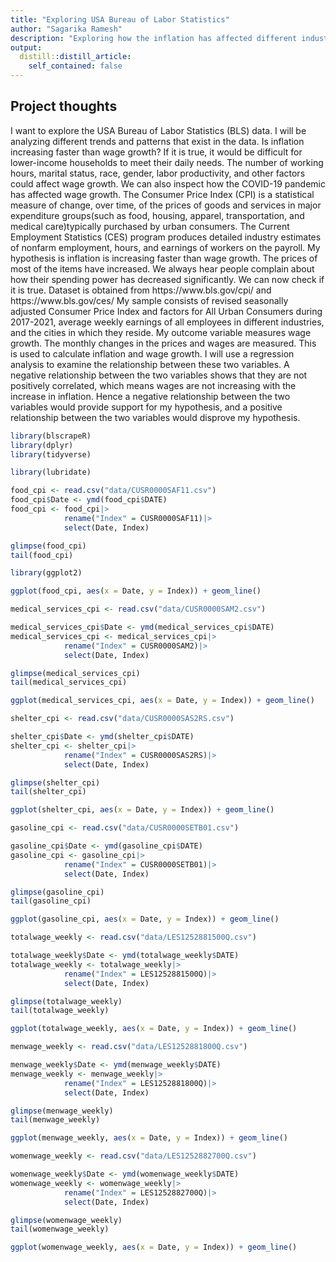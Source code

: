 ```yaml
---
title: "Exploring USA Bureau of Labor Statistics"
author: "Sagarika Ramesh"
description: "Exploring how the inflation has affected different industries, unemployment and wage growth"
output:
  distill::distill_article:
    self_contained: false
---
```




## Project thoughts
I want to explore the USA Bureau of Labor Statistics (BLS) data. I will be analyzing different trends and patterns that exist in the data. Is inflation increasing faster than wage growth? If it is true, it would be difficult for lower-income households to meet their daily needs. The number of working hours, marital status, race, gender, labor productivity, and other factors could affect wage growth. We can also inspect how the COVID-19 pandemic has affected wage growth. The Consumer Price Index (CPI) is a statistical measure of change, over time, of the prices of goods and services in major expenditure groups(such as food, housing, apparel, transportation, and medical care)typically purchased by urban consumers. The Current Employment Statistics (CES) program produces detailed industry estimates of nonfarm employment, hours, and earnings of workers on the payroll. 
My hypothesis is inflation is increasing faster than wage growth. The prices of most of the items have increased. We always hear people complain about how their spending power has decreased significantly. We can now check if it is true. 
Dataset is obtained from  https://www.bls.gov/cpi/ and https://www.bls.gov/ces/
My sample consists of revised seasonally adjusted Consumer Price Index and factors for All Urban Consumers during 2017-2021, average weekly earnings of all employees in different industries, and the cities in which they reside. My outcome variable measures wage growth. The monthly changes in the prices and wages are measured. This is used to calculate inflation and wage growth. I will use a regression analysis to examine the relationship between these two variables. A negative relationship between the two variables shows that they are not positively correlated, which means wages are not increasing with the increase in inflation.
Hence a negative relationship between the two variables would provide support for my hypothesis, and a positive relationship between the two variables would disprove my hypothesis.

```r
library(blscrapeR)
library(dplyr)
library(tidyverse)
```


```r
library(lubridate)

food_cpi <- read.csv("data/CUSR0000SAF11.csv")
food_cpi$Date <- ymd(food_cpi$DATE) 
food_cpi <- food_cpi|>
            rename("Index" = CUSR0000SAF11)|>
            select(Date, Index)

glimpse(food_cpi)
tail(food_cpi)
```


```r
library(ggplot2)

ggplot(food_cpi, aes(x = Date, y = Index)) + geom_line()
```
```r
medical_services_cpi <- read.csv("data/CUSR0000SAM2.csv")

medical_services_cpi$Date <- ymd(medical_services_cpi$DATE) 
medical_services_cpi <- medical_services_cpi|>
            rename("Index" = CUSR0000SAM2)|>
            select(Date, Index)

glimpse(medical_services_cpi)
tail(medical_services_cpi)
```
```r

ggplot(medical_services_cpi, aes(x = Date, y = Index)) + geom_line()
```

```r
shelter_cpi <- read.csv("data/CUSR0000SAS2RS.csv")

shelter_cpi$Date <- ymd(shelter_cpi$DATE) 
shelter_cpi <- shelter_cpi|>
            rename("Index" = CUSR0000SAS2RS)|>
            select(Date, Index)

glimpse(shelter_cpi)
tail(shelter_cpi)
```

```r
ggplot(shelter_cpi, aes(x = Date, y = Index)) + geom_line()
```

```r
gasoline_cpi <- read.csv("data/CUSR0000SETB01.csv")

gasoline_cpi$Date <- ymd(gasoline_cpi$DATE) 
gasoline_cpi <- gasoline_cpi|>
            rename("Index" = CUSR0000SETB01)|>
            select(Date, Index)

glimpse(gasoline_cpi)
tail(gasoline_cpi)
```
```r
ggplot(gasoline_cpi, aes(x = Date, y = Index)) + geom_line()
```


```r
totalwage_weekly <- read.csv("data/LES1252881500Q.csv")

totalwage_weekly$Date <- ymd(totalwage_weekly$DATE) 
totalwage_weekly <- totalwage_weekly|>
            rename("Index" = LES1252881500Q)|>
            select(Date, Index)

glimpse(totalwage_weekly)
tail(totalwage_weekly)
```
```r
ggplot(totalwage_weekly, aes(x = Date, y = Index)) + geom_line()
```

```r
menwage_weekly <- read.csv("data/LES1252881800Q.csv")

menwage_weekly$Date <- ymd(menwage_weekly$DATE) 
menwage_weekly <- menwage_weekly|>
            rename("Index" = LES1252881800Q)|>
            select(Date, Index)

glimpse(menwage_weekly)
tail(menwage_weekly)
```
```r
ggplot(menwage_weekly, aes(x = Date, y = Index)) + geom_line()
```

```r
womenwage_weekly <- read.csv("data/LES1252882700Q.csv")

womenwage_weekly$Date <- ymd(womenwage_weekly$DATE) 
womenwage_weekly <- womenwage_weekly|>
            rename("Index" = LES1252882700Q)|>
            select(Date, Index)

glimpse(womenwage_weekly)
tail(womenwage_weekly)
```

```r
ggplot(womenwage_weekly, aes(x = Date, y = Index)) + geom_line()
```

